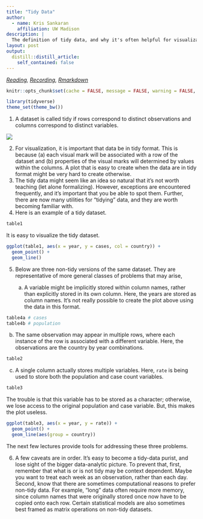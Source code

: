 ```yaml
---
title: "Tidy Data"
author:
  - name: Kris Sankaran
    affiliation: UW Madison
description: |
  The definition of tidy data, and why it's often helpful for visualization._
layout: post
output:
  distill::distill_article:
    self_contained: false
---
```



_[Reading](https://r4ds.had.co.nz/tidy-data.html), [Recording](https://mediaspace.wisc.edu/media/Week%204%20%5B1%5D%20Tidy%20Data/1_13526lye), [Rmarkdown](https://raw.githubusercontent.com/krisrs1128/stat479/master/_posts/2021-01-27-week4-1/week4-1.Rmd)_


```r
knitr::opts_chunk$set(cache = FALSE, message = FALSE, warning = FALSE, echo = TRUE)
```
```r
library(tidyverse)
theme_set(theme_bw())
```

1. A dataset is called tidy if rows correspond to distinct observations and columns correspond to distinct variables.

![](week4-1_files/tidy-1.png)

2. For visualization, it is important that data be in tidy format. This is because (a) each visual mark will be associated with a row of the dataset and (b) properties of the visual marks will determined by values within the columns. A plot that is easy to create when the data are in tidy format might be very hard to create otherwise.
3. The tidy data might seem like an idea so natural that it’s not worth teaching (let alone formalizing). However, exceptions are encountered frequently, and it’s important that you be able to spot them. Further, there are now many utilities for "tidying" data, and they are worth becoming familiar with.
4. Here is an example of a tidy dataset.

```r
table1
```

It is easy to visualize the tidy dataset.

```r
ggplot(table1, aes(x = year, y = cases, col = country)) +
  geom_point() +
  geom_line()
```

5. Below are three non-tidy versions of the same dataset. They are
representative of more general classes of problems that may arise,

	a. A variable might be implicitly stored within column names, rather than
	explicitly stored in its own column. Here, the years are stored as column
	names. It's not really possible to create the plot above using the data in this
	format.

```r
table4a # cases
table4b # population
```

b. The same observation may appear in multiple rows, where each instance of the
row is associated with a different variable. Here, the observations are the
country by year combinations.
	
```r
table2
```

c. A single column actually stores multiple variables. Here, `rate` is being
used to store both the population and case count variables.
	
```r
table3
```

The trouble is that this variable has to be stored as a character; otherwise, we
lose access to the original population and case variable. But, this makes the
plot useless.

```r
ggplot(table3, aes(x = year, y = rate)) +
  geom_point() +
  geom_line(aes(group = country))
```
The next few lectures provide tools for addressing these three problems.

6. A few caveats are in order. It’s easy to become a tidy-data purist, and lose
sight of the bigger data-analytic picture. To prevent that, first, remember that
what is or is not tidy may be context dependent. Maybe you want to treat each
week as an observation, rather than each day. Second, know that there are
sometimes computational reasons to prefer non-tidy data. For example, "long"
data often require more memory, since column names that were originally stored
once now have to be copied onto each row. Certain statistical models are also
sometimes best framed as matrix operations on non-tidy datasets.